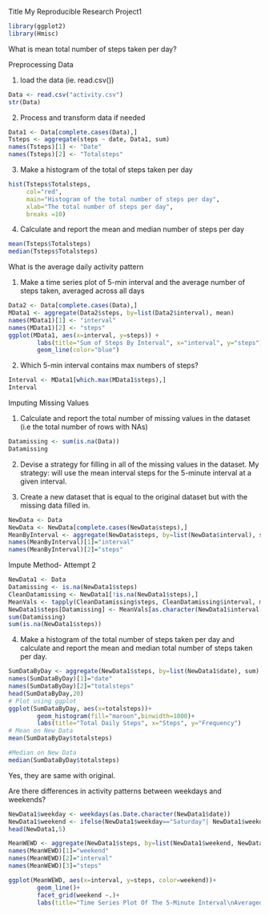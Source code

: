 Title My Reproducible Research Project1 

```r
library(ggplot2)
library(Hmisc)
```
What is mean total number of steps taken per day?

Preprocessing Data

1. load the data (ie. read.csv())
```r
Data <- read.csv("activity.csv")
str(Data)
```
2. Process and transform data if needed
```r
Data1 <- Data[complete.cases(Data),]
Tsteps <- aggregate(steps ~ date, Data1, sum)
names(Tsteps)[1] <- "Date"
names(Tsteps)[2] <- "Totalsteps"
```
3. Make a histogram of the total of steps taken per day
```r
hist(Tsteps$Totalsteps,
     col="red",
     main="Histogram of the total number of steps per day",
     xlab="The total number of steps per day",
     breaks =10)
```
4. Calculate and report the mean and median number of steps per day
```r
mean(Tsteps$Totalsteps)
median(Tsteps$Totalsteps)
```
What is the average daily activity pattern

1. Make a time series plot of 5-min interval and the average number of steps taken, averaged across all days
```r
Data2 <- Data[complete.cases(Data),]
MData1 <- aggregate(Data2$steps, by=list(Data2$interval), mean)
names(MData1)[1] <- "interval"
names(MData1)[2] <- "steps"
ggplot(MData1, aes(x=interval, y=steps)) + 
        labs(title="Sum of Steps By Interval", x="interval", y="steps")+
        geom_line(color="blue")
```
2. Which 5-min interval contains max numbers of steps?
```r
Interval <- MData1[which.max(MData1$steps),]
Interval
```
Imputing Missing Values

1. Calculate and report the total number of missing values in the dataset (i.e the total number of rows with NAs)
```r
Datamissing <- sum(is.na(Data))
Datamissing
```

2. Devise a strategy for filling in all of the missing values in the dataset.
My strategy: will use the mean interval steps for the 5-minute interval at a given interval.

3. Create a new dataset that is equal to the original dataset but with the missing data filled in.
```r
NewData <- Data
NewData <- NewData[complete.cases(NewData$steps),]
MeanByInterval <- aggregate(NewData$steps, by=list(NewData$interval), sum)
names(MeanByInterval)[1]="interval"
names(MeanByInterval)[2]="steps"
```
Impute Method- Attempt 2
```r
NewData1 <- Data
Datamissing <- is.na(NewData1$steps)
CleanDatamissing <- NewData1[!is.na(NewData1$steps),]
MeanVals <- tapply(CleanDatamissing$steps, CleanDatamissing$interval, mean, na.rm=TRUE, simplify=TRUE)
NewData1$steps[Datamissing] <- MeanVals[as.character(NewData1$interval[Datamissing])]
sum(Datamissing)
sum(is.na(NewData1$steps))
```

4. Make a histogram of the total number of steps taken per day and calculate and report the mean and median total number of steps taken per day.
```r
SumDataByDay <- aggregate(NewData1$steps, by=list(NewData1$date), sum)
names(SumDataByDay)[1]="date"
names(SumDataByDay)[2]="totalsteps"
head(SumDataByDay,20)
# Plot using ggplot
ggplot(SumDataByDay, aes(x=totalsteps))+
        geom_histogram(fill="maroon",binwidth=1000)+
        labs(title="Total Daily Steps", x="Steps", y="Frequency")
# Mean on New Data
mean(SumDataByDay$totalsteps)

#Median on New Data
median(SumDataByDay$totalsteps)
```
Yes, they are same with original.

Are there differences in activity patterns between weekdays and weekends?
```r
NewData1$weekday <- weekdays(as.Date.character(NewData1$date))
NewData1$weekend <- ifelse(NewData1$weekday=="Saturday"| NewData1$weekday=="Sunday","Weekend","Weekday")
head(NewData1,5)

MeanWEWD <- aggregate(NewData1$steps, by=list(NewData1$weekend, NewData1$interval), mean)
names(MeanWEWD)[1]="weekend"
names(MeanWEWD)[2]="interval"
names(MeanWEWD)[3]="steps"

ggplot(MeanWEWD, aes(x=interval, y=steps, color=weekend))+
        geom_line()+
        facet_grid(weekend ~.)+
        labs(title="Time Series Plot Of The 5-Minute Interval\nAveraged Across All Weekday Days or Weekend Days", x="interval", y="steps")
```
